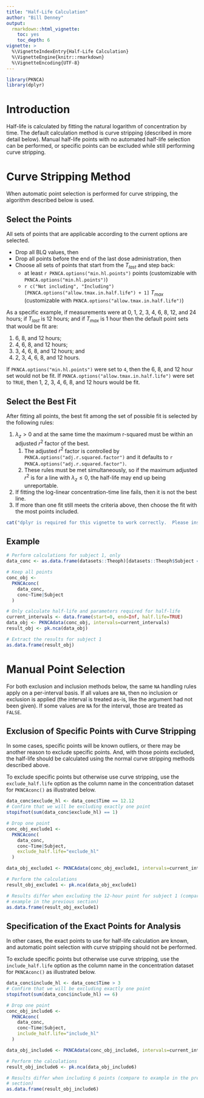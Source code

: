 ```yaml
---
title: "Half-Life Calculation"
author: "Bill Denney"
output:
  rmarkdown::html_vignette:
    toc: yes
    toc_depth: 6
vignette: >
  %\VignetteIndexEntry{Half-Life Calculation}
  %\VignetteEngine{knitr::rmarkdown}
  %\VignetteEncoding{UTF-8}
---
```


```r
library(PKNCA)
library(dplyr)
```

# Introduction

Half-life is calculated by fitting the natural logarithm of concentration by time.  The default calculation method is curve stripping (described in more detail below).  Manual half-life points with no automated half-life selection can be performed, or specific points can be excluded while still performing curve stripping.

# Curve Stripping Method

When automatic point selection is performed for curve stripping, the algorithm described below is used.

## Select the Points

All sets of points that are applicable according to the current options are selected.

* Drop all BLQ values, then
* Drop all points before the end of the last dose administration, then
* Choose all sets of points that start from the $T_{last}$ and step back:
    * at least `r PKNCA.options("min.hl.points")` points (customizable with `PKNCA.options("min.hl.points")`)
    * `r c("Not including", "Including")[PKNCA.options("allow.tmax.in.half.life") + 1]` $T_{max}$ (customizable with `PKNCA.options("allow.tmax.in.half.life")`)

As a specific example, if measurements were at 0, 1, 2, 3, 4, 6, 8, 12, and 24 hours; if $T_{last}$ is 12 hours; and if $T_{max}$ is 1 hour then the default point sets that would be fit are:

1. 6, 8, and 12 hours;
2. 4, 6, 8, and 12 hours;
3. 3, 4, 6, 8, and 12 hours; and
4. 2, 3, 4, 6, 8, and 12 hours.

If `PKNCA.options("min.hl.points")` were set to `4`, then the 6, 8, and 12 hour set would not be fit.  If `PKNCA.options("allow.tmax.in.half.life")` were set to `TRUE`, then 1, 2, 3, 4, 6, 8, and 12 hours would be fit.

## Select the Best Fit

After fitting all points, the best fit among the set of possible fit is selected by the following rules:

1. $\lambda_z > 0$ and at the same time the maximum r-squared must be within an adjusted $r^2$ factor of the best.
    1. The adjusted $r^2$ factor is controlled by `PKNCA.options("adj.r.squared.factor")` and it defaults to `r PKNCA.options("adj.r.squared.factor")`.
    2. These rules must be met simultaneously, so if the maximum adjusted $r^2$ is for a line with $\lambda_z \leq 0$, the half-life may end up being unreportable.
2. If fitting the log-linear concentration-time line fails, then it is not the best line.
3. If more than one fit still meets the criteria above, then choose the fit with the most points included.

```r
cat("dplyr is required for this vignette to work correctly.  Please install the dplyr library and retry building the vignette.")
```

## Example

```r
# Perform calculations for subject 1, only
data_conc <- as.data.frame(datasets::Theoph)[datasets::Theoph$Subject == 1, ]

# Keep all points
conc_obj <-
  PKNCAconc(
    data_conc,
    conc~Time|Subject
  )

# Only calculate half-life and parameters required for half-life
current_intervals <- data.frame(start=0, end=Inf, half.life=TRUE)
data_obj <- PKNCAdata(conc_obj, intervals=current_intervals)
result_obj <- pk.nca(data_obj)

# Extract the results for subject 1 
as.data.frame(result_obj)
```


# Manual Point Selection

For both exclusion and inclusion methods below, the same `NA` handling rules
apply on a per-interval basis. If all values are `NA`, then no inclusion or
exclusion is applied (the interval is treated as-is, like the argument had not
been given). If some values are `NA` for the interval, those are treated as
`FALSE`.

## Exclusion of Specific Points with Curve Stripping

In some cases, specific points will be known outliers, or there may be another reason to exclude specific points.  And, with those points excluded, the half-life should be calculated using the normal curve stripping methods described above.

To exclude specific points but otherwise use curve stripping, use the `exclude_half.life` option as the column name in the concentration dataset for `PKNCAconc()` as illustrated below.

```r
data_conc$exclude_hl <- data_conc$Time == 12.12
# Confirm that we will be excluding exactly one point
stopifnot(sum(data_conc$exclude_hl) == 1)

# Drop one point
conc_obj_exclude1 <-
  PKNCAconc(
    data_conc,
    conc~Time|Subject,
    exclude_half.life="exclude_hl"
  )

data_obj_exclude1 <- PKNCAdata(conc_obj_exclude1, intervals=current_intervals)

# Perform the calculations
result_obj_exclude1 <- pk.nca(data_obj_exclude1)

# Results differ when excluding the 12-hour point for subject 1 (compare to
# example in the previous section)
as.data.frame(result_obj_exclude1)
```

## Specification of the Exact Points for Analysis

In other cases, the exact points to use for half-life calculation are known, and automatic point selection with curve stripping should not be performed.

To exclude specific points but otherwise use curve stripping, use the `include_half.life` option as the column name in the concentration dataset for `PKNCAconc()` as illustrated below.

```r
data_conc$include_hl <- data_conc$Time > 3
# Confirm that we will be excluding exactly one point
stopifnot(sum(data_conc$include_hl) == 6)

# Drop one point
conc_obj_include6 <-
  PKNCAconc(
    data_conc,
    conc~Time|Subject,
    include_half.life="include_hl"
  )

data_obj_include6 <- PKNCAdata(conc_obj_include6, intervals=current_intervals)

# Perform the calculations
result_obj_include6 <- pk.nca(data_obj_include6)

# Results differ when including 6 points (compare to example in the previous
# section)
as.data.frame(result_obj_include6)
```
